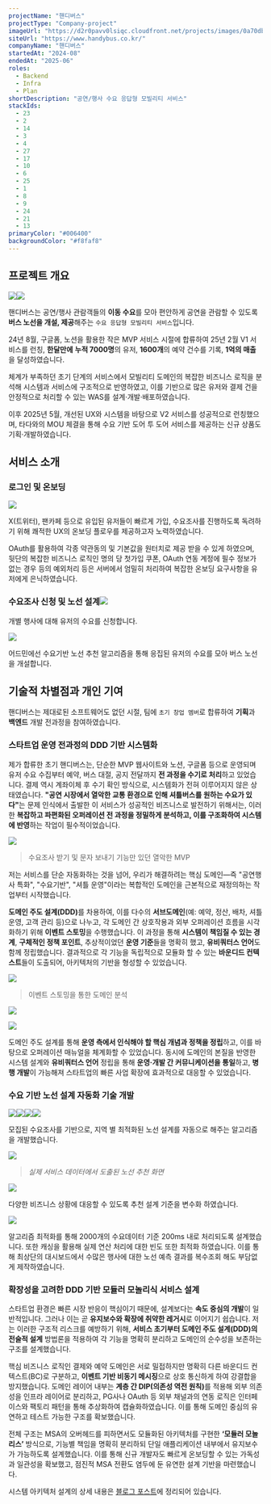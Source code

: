 ```yaml
---
projectName: "핸디버스"
projectType: "Company-project"
imageUrl: "https://d2r0pavv0lsiqc.cloudfront.net/projects/images/0a70dba3-5ab8-4327-a3e8-48a09b5b411a.webp"
siteUrl: "https://www.handybus.co.kr/"
companyName: "핸디버스"
startedAt: "2024-08"
endedAt: "2025-06"
roles:
  - Backend
  - Infra
  - Plan
shortDescription: "공연/행사 수요 응답형 모빌리티 서비스"
stackIds:
  - 23
  - 2
  - 14
  - 3
  - 4
  - 27
  - 17
  - 10
  - 6
  - 25
  - 1
  - 8
  - 9
  - 24
  - 21
  - 13
primaryColor: "#006400"
backgroundColor: "#f8faf8"
---
```


## 프로젝트 개요

![](https://d2r0pavv0lsiqc.cloudfront.net/projects/images/228a0535-c500-4f3b-a64c-3dcd389f9cf9.webp)![](https://framerusercontent.com/images/b1sHeDspJ75wh7otVEVJiYWmZY.jpg)

핸디버스는 공연/행사 관람객들의 **이동 수요**를 모아 편안하게 공연을 관람할 수 있도록 **버스 노선을 개설, 제공**해주는 `수요 응답형 모빌리티 서비스`입니다.

24년 8월, 구글폼, 노션을 활용한 작은 MVP 서비스 시절에 합류하여 25년 2월 V1 서비스를 런칭, **한달만에** **누적 7000명**의 유저, **1600개**의 예약 건수를 기록, **1억의 매출**을 달성하였습니다.

체계가 부족하던 초기 단계의 서비스에서 모빌리티 도메인의 복잡한 비즈니스 로직을 분석해 시스템과 서비스에 구조적으로 반영하였고, 이를 기반으로 많은 유저와 결제 건을 안정적으로 처리할 수 있는 WAS를 설계·개발·배포하였습니다.

이후 2025년 5월, 개선된 UX와 시스템을 바탕으로 V2 서비스를 성공적으로 런칭했으며, 타다와의 MOU 체결을 통해 수요 기반 도어 투 도어 서비스를 제공하는 신규 상품도 기획·개발하였습니다.

## 서비스 소개

### 로그인 및 온보딩

![](https://d2r0pavv0lsiqc.cloudfront.net/projects/images/79edb7b3-99e3-440c-bb1e-71d1d9c54de8.gif)

X(트위터), 팬카페 등으로 유입된 유저들이 빠르게 가입, 수요조사를 진행하도록 독려하기 위해 쾌적한 UX의 온보딩 플로우를 제공하고자 노력하였습니다.

OAuth를 활용하여 각종 약관동의 및 기본값을 원터치로 제공 받을 수 있게 하였으며, 뒷단의 복잡한 비즈니스 로직인 명의 당 첫가입 쿠폰, OAuth 연동 계정에 필수 정보가 없는 경우 등의 예외처리 등은 서버에서 엄밀히 처리하여 복잡한 온보딩 요구사항을 유저에게 은닉하였습니다.

### 수요조사 신청 및 노선 설계![](https://d2r0pavv0lsiqc.cloudfront.net/projects/images/40c27edd-c89d-4d9c-aca4-dd8584d2a539.gif)

개별 행사에 대해 유저의 수요를 신청합니다.

![](https://d2r0pavv0lsiqc.cloudfront.net/projects/images/1b1ab269-aa9a-4a7b-9b3a-687882f067b5.gif)

어드민에선 수요기반 노선 추천 알고리즘을 통해 응집된 유저의 수요를 모아 버스 노선을 개설합니다.

## 기술적 차별점과 개인 기여

핸디버스는 제대로된 소프트웨어도 없던 시절, 팀에 `초기 창업 멤버`로 합류하여 **기획**과 **백엔드** 개발 전과정을 참여하였습니다.

### 스타트업 운영 전과정의 DDD 기반 시스템화

제가 합류한 초기 핸디버스는, 단순한 MVP 웹사이트와 노션, 구글폼 등으로 운영되며 유저 수요 수집부터 예약, 버스 대절, 공지 전달까지 **전 과정을 수기로 처리**하고 있었습니다. 결제 역시 계좌이체 후 수기 확인 방식으로, 시스템화가 전혀 이루어지지 않은 상태였습니다. **"공연 시장에서 열악한 교통 환경으로 인해 셔틀버스를 원하는 수요가 있다"**&#xB294; 문제 인식에서 출발한 이 서비스가 성공적인 비즈니스로 발전하기 위해서는, 이러한 **복잡하고 파편화된 오퍼레이션 전 과정을 정밀하게 분석하고, 이를 구조화하여 시스템에 반영**하는 작업이 필수적이었습니다.

![](https://d2r0pavv0lsiqc.cloudfront.net/projects/images/14708762-1ab0-42f8-9935-72ee891ff402.webp)

> 수요조사 받기 및 문자 보내기 기능만 있던 열악한 MVP

저는 서비스를 단순 자동화하는 것을 넘어, 우리가 해결하려는 핵심 도메인—즉 "공연행사 특화", "수요기반", "셔틀 운영"이라는 복합적인 도메인을 근본적으로 재정의하는 작업부터 시작했습니다.&#x20;

**도메인 주도 설계(DDD)**&#xB97C; 차용하여, 이를 다수의 **서브도메인**(예: 예약, 정산, 배차, 셔틀 운영, 고객 관리 등)으로 나누고, 각 도메인 간 상호작용과 외부 오퍼레이션 흐름을 시각화하기 위해 **이벤트 스토밍**을 수행했습니다. 이 과정을 통해 **시스템이 책임질 수 있는 경계**, **구체적인 정책 포인트**, 추상적이었던 **운영 기준**들을 명확히 했고, **유비쿼터스 언어**도 함께 정립했습니다. 결과적으로 각 기능을 독립적으로 모듈화 할 수 있는 **바운디드 컨텍스트**들이 도출되어, 아키텍처의 기반을 형성할 수 있었습니다.

![](https://d2r0pavv0lsiqc.cloudfront.net/projects/images/d206f979-2bd7-4b83-96fb-729c17f20f60.webp)

> 이벤트 스토밍을 통한 도메인 분석

![](https://d2r0pavv0lsiqc.cloudfront.net/projects/images/1eaf266e-9d73-49a7-bd26-d7cabe9016d1.webp)

![](https://d2r0pavv0lsiqc.cloudfront.net/projects/images/add1ebab-8625-4535-8ca5-150cfcbe2861.webp)

도메인 주도 설계를 통해 **운영 측에서 인식해야 할 핵심 개념과 정책을 정립**하고, 이를 바탕으로 오퍼레이션 매뉴얼을 체계화할 수 있었습니다. 동시에 도메인의 본질을 반영한 시스템 설계와 **유비쿼터스 언어** 정립을 통해 **운영·개발 간 커뮤니케이션을 통일**하고, **병행 개발**이 가능해져 스타트업의 빠른 사업 확장에 효과적으로 대응할 수 있었습니다.

### 수요 기반 노선 설계 자동화 기술 개발

![](https://d2r0pavv0lsiqc.cloudfront.net/projects/images/6d1ea1a9-1f3a-4f51-b347-d7086af9fd02.webp)![](https://d2r0pavv0lsiqc.cloudfront.net/projects/images/bdd4e31c-2dd7-407c-b331-a21171dde0f3.webp)![](https://d2r0pavv0lsiqc.cloudfront.net/projects/images/8d89ef72-70bd-4f09-b4d6-b7ba190ad8e1.webp)![](https://d2r0pavv0lsiqc.cloudfront.net/projects/images/1afebb0e-0045-40c0-b870-b155b4c38ea5.webp)

모집된 수요조사를 기반으로, 지역 별 최적화된 노선 설계를 자동으로 해주는 알고리즘을 개발했습니다.

![](https://d2r0pavv0lsiqc.cloudfront.net/projects/images/3e8aa4a2-0b30-4998-a928-c2a31b7da7f4.webp)

> _실제 서비스 데이터에서 도출된 노선 추천 화면_

![](https://d2r0pavv0lsiqc.cloudfront.net/projects/images/e874b0cd-440f-4362-ba66-27f095f8aa2a.webp)

다양한 비즈니스 상황에 대응할 수 있도록 추천 설계 기준을 변수화 하였습니다.

![](https://d2r0pavv0lsiqc.cloudfront.net/projects/images/99e531bc-b6c7-4386-bbf5-b48134ed4342.webp)

알고리즘 최적화를 통해 2000개의 수요데이터 기준 200ms 내로 처리되도록 설계했습니다. 또한 캐싱을 활용해 실제 연산 처리에 대한 빈도 또한 최적화 하였습니다. 이를 통해 최상단의 대시보드에서 수많은 행사에 대한 노선 예측 결과를 복수조회 해도 부담없게 제작하였습니다.

### 확장성을 고려한 DDD 기반 모듈러 모놀리식 서비스 설계

스타트업 환경은 빠른 시장 반응이 핵심이기 때문에, 설계보다는 **속도 중심의 개발**이 일반적입니다. 그러나 이는 곧 **유지보수와 확장에 취약한 레거시**로 이어지기 쉽습니다. 저는 이러한 구조적 리스크를 예방하기 위해, **서비스 초기부터 도메인 주도 설계(DDD)의 전술적 설계** 방법론을 적용하여 각 기능을 명확히 분리하고 도메인의 순수성을 보존하는 구조를 설계했습니다.

핵심 비즈니스 로직인 결제와 예약 도메인은 서로 밀접하지만 명확히 다른 바운디드 컨텍스트(BC)로 구분하고, **이벤트 기반 비동기 메시징**으로 상호 통신하게 하여 강결합을 방지했습니다. 도메인 레이어 내부는 **계층 간 DIP(의존성 역전 원칙)**&#xB97C; 적용해 외부 의존성을 인프라 레이어로 분리하고, PG사나 OAuth 등 외부 채널과의 연동 로직은 인터페이스와 팩토리 패턴을 통해 추상화하여 캡슐화하였습니다. 이를 통해 도메인 중심의 유연하고 테스트 가능한 구조를 확보했습니다.

전체 구조는 MSA의 오버헤드를 피하면서도 모듈화된 아키텍처를 구현한 **‘모듈러 모놀리스’** 방식으로, 기능별 책임을 명확히 분리하되 단일 애플리케이션 내부에서 유지보수가 가능하도록 설계했습니다. 이를 통해 신규 개발자도 빠르게 온보딩할 수 있는 가독성과 일관성을 확보했고, 점진적 MSA 전환도 염두에 둔 유연한 설계 기반을 마련했습니다.

시스템 아키텍처 설계의 상세 내용은 [블로그 포스트](https://astor-dev.com/blog/posts/595495016655228928/)에 정리되어 있습니다.
